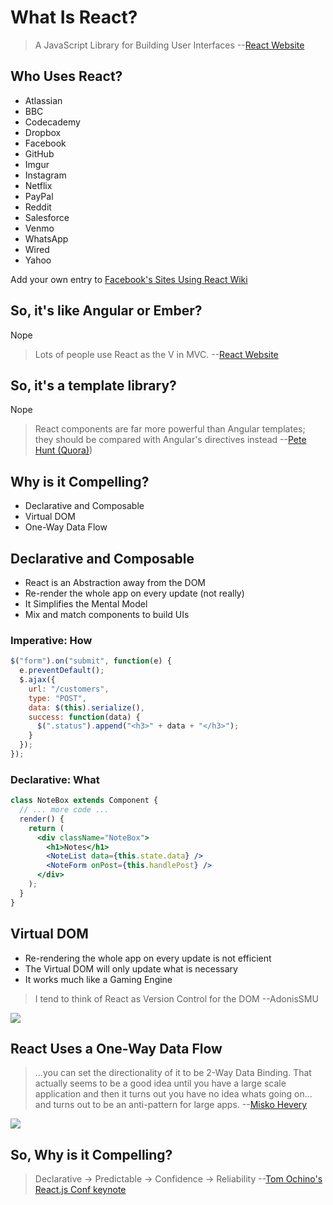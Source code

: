 # What Is React?

> A JavaScript Library for Building User Interfaces --[React Website](https://facebook.github.io/react/)

## Who Uses React?

- Atlassian
- BBC
- Codecademy
- Dropbox
- Facebook
- GitHub
- Imgur
- Instagram
- Netflix
- PayPal
- Reddit
- Salesforce
- Venmo
- WhatsApp
- Wired
- Yahoo

Add your own entry to [Facebook's Sites Using React Wiki](https://github.com/facebook/react/wiki/Sites-Using-React)

## So, it's like Angular or Ember?

Nope

> Lots of people use React as the V in MVC. --[React Website](https://facebook.github.io/react/)

## So, it's a template library?

Nope

> React components are far more powerful than Angular templates; they should be compared with Angular's directives instead --[Pete Hunt (Quora)](http://www.quora.com/Pete-Hunt/Posts/Facebooks-React-vs-AngularJS-A-Closer-Look))

## Why is it Compelling?

- Declarative and Composable
- Virtual DOM
- One-Way Data Flow

## Declarative and Composable

- React is an Abstraction away from the DOM
- Re-render the whole app on every update (not really)
- It Simplifies the Mental Model
- Mix and match components to build UIs

### Imperative: How

```js
$("form").on("submit", function(e) {
  e.preventDefault();
  $.ajax({
    url: "/customers",
    type: "POST",
    data: $(this).serialize(),
    success: function(data) {
      $(".status").append("<h3>" + data + "</h3>");
    }
  });
});
```

### Declarative: What

```jsx
class NoteBox extends Component {
  // ... more code ...
  render() {
    return (
      <div className="NoteBox">
        <h1>Notes</h1>
        <NoteList data={this.state.data} />
        <NoteForm onPost={this.handlePost} />
      </div>
    );
  }
}
```

## Virtual DOM

- Re-rendering the whole app on every update is not efficient
- The Virtual DOM will only update what is necessary
- It works much like a Gaming Engine

> I tend to think of React as Version Control for the DOM --AdonisSMU

![](./images/mario-sprite.png)

## React Uses a One-Way Data Flow

> ...you can set the directionality of it to be 2-Way Data Binding. That actually seems to be a good idea until you have a large scale application and then it turns out you have no idea whats going on... and turns out to be an anti-pattern for large apps. --[Misko Hevery](https://www.youtube.com/watch?v=uD6Okha_Yj0#t=1785)

![](./images/2-way-binding.png)

## So, Why is it Compelling?

> Declarative → Predictable → Confidence → Reliability --[Tom Ochino's React.js Conf keynote](https://www.youtube.com/watch?v=KVZ-P-ZI6W4#t=868)
